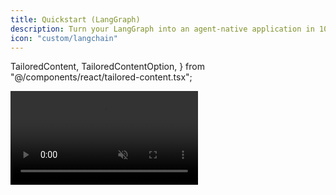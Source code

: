 ```yaml
---
title: Quickstart (LangGraph)
description: Turn your LangGraph into an agent-native application in 10 minutes.
icon: "custom/langchain"
---
```


  TailoredContent,
  TailoredContentOption,
} from "@/components/react/tailored-content.tsx";

<video src="/images/coagents/chat-example.mp4" className="rounded-lg shadow-xl" loop playsInline controls autoPlay muted />

## Prerequisites
Before you begin, you'll need the following:
- [**LangSmith API key**](https://docs.smith.langchain.com/administration/how_to_guides/organization_management/create_account_api_key#api-keys)
- [**OpenAI API key**](https://platform.openai.com/api-keys)

## Getting started

<Steps>
    <Step>
        ### Install CopilotKit
        First, install the latest packages for CopilotKit into your frontend.
        ```package-install
        npm install @copilotkit/react-ui @copilotkit/react-core
        ```
    </Step>
    <TailoredContent
        className="step"
        id="agent"
        header={
            <div>
                <p className="text-xl font-semibold">Do you already have a LangGraph agent?</p>
                <p className="text-base">
                    You will need a LangGraph agent to get started with CoAgents!
                </p>
                <p className="text-base">
                    Either bring your own or feel free to use our starter repo.
                </p>
            </div>
        }
    >
        <TailoredContentOption
            id="bring-your-own"
            title="Bring your own LangGraph agent"
            description="I already have a LangGraph agent and want to use it with CopilotKit."
            icon={<SiLangchain />}
        />
        <TailoredContentOption
            id="coagents-starter"
            title="Use the CoAgents Starter repo"
            description="I don't have a LangGraph agent yet, but want to get started quickly."
            icon={<img src="/images/copilotkit-logo.svg" alt="CopilotKit Logo" width={20} height={20} />}
        >
            <Step>
                ### Clone the `coagents-starter` repo and install dependencies:

                <Tabs groupId="language" items={["Python", "TypeScript"]}>
                    <Tab value="Python">
                        ```bash
                        git clone -n --depth=1 --filter=tree:0 https://github.com/CopilotKit/CopilotKit && cd CopilotKit && git sparse-checkout set --no-cone examples/coagents-starter/agent-py && git checkout && cd ..
                        cd CopilotKit/examples/coagents-starter/agent-py
                        ```

                        #### Install dependencies:
                        ```bash
                        poetry install
                        ```
                    </Tab>
                    <Tab value="TypeScript">
                        ```bash
                        git clone -n --depth=1 --filter=tree:0 https://github.com/CopilotKit/CopilotKit && cd CopilotKit && git sparse-checkout set --no-cone examples/coagents-starter/agent-js && git checkout && cd ..
                        cd CopilotKit/examples/coagents-starter/agent-js
                        ```

                        #### Install dependencies:
                        ```bash
                        pnpm install
                        ```
                    </Tab>
                </Tabs>
            </Step>
            <Step>
                ### Create a `.env` file

                ```bash
                touch .env
                ```
            </Step>
            <Step>
                ### Add your API keys

                Then add your **OpenAI API key** and **LangSmith API key** to the `.env` file.

                ```plaintext title=".env"
                OPENAI_API_KEY=your_openai_api_key
                LANGSMITH_API_KEY=your_langsmith_api_key
                ```
            </Step>
        </TailoredContentOption>
    </TailoredContent>
    <Step>
        ### Start your LangGraph Agent

        <LangGraphPlatformDeploymentTabs components={props.components} />
    </Step>

    <TailoredContent 
        className="step" 
        id="copilot-hosting" 
        header={
            <div>
                <p className="text-xl font-semibold">Choose your connection method</p>
                <p className="text-base">
                    Now you need to connect your LangGraph agent to CopilotKit.
                </p>
            </div>
        }
    >
        <TailoredContentOption
            id="copilot-cloud"
            title="Copilot Cloud (Recommended)"
            description="I want to host my Copilot on Copilot Cloud"
            icon={<FaCloud />}
        >
            <Step>
                ### Add a remote endpoint for your LangGraph agent
                Using Copilot Cloud, you need to connect a remote endpoint that will connect to your LangGraph agent.
                <Tabs groupId="lg-deployment-type" items={['Local (LangGraph Studio)', 'Self hosted (FastAPI)', 'LangGraph Platform']}>
                    <Tab value="Local (LangGraph Studio)">
                        When running your LangGraph agent locally, you can open a tunnel to it so Copilot Cloud can connect to it.
                        First, make sure you're logged in to [Copilot Cloud](https://cloud.copilotkit.ai), and then authenticate the CLI by running:
                        ```bash
                        npx copilotkit@latest login
                        ```
                        Once authenticated, run:
                        ```bash
                        npx copilotkit@latest dev --port 8000
                        ```
                    </Tab>
                    <Tab value="Self hosted (FastAPI)">
                        **Running your FastAPI server locally**

                        If you're running your FastAPI server locally, you can open a tunnel to it so Copilot Cloud can connect to it.
                        First, make sure you're logged in to [Copilot Cloud](https://cloud.copilotkit.ai), and then authenticate the CLI by running:
                        ```bash
                        npx copilotkit@latest login
                        ```
                        Once authenticated, run:
                        ```bash
                        npx copilotkit@latest dev --port 8000
                        ```

                        **Running your FastAPI server in production**

                        Head over to [Copilot Cloud](https://cloud.copilotkit.ai) sign up and setup a remote endpoint with the following information:
                        - OpenAI API key
                        - LangSmith API key
                        - Your FastAPI server URL
                    </Tab>
                    <Tab value="LangGraph Platform">
                        Head over to [Copilot Cloud](https://cloud.copilotkit.ai) sign up and setup a remote endpoint to LangGraph Platform with the following information:
                        - OpenAI API key
                        - LangSmith API key
                        - LangGraph agent deployment URL
                        <Accordions className="mb-4">
                            <Accordion title="Show me how">
                                <Frame>
                                    <img src="/images/copilot-cloud/cpk-cloud-lgp-endpoint.gif" alt="Copilot Cloud Remote Endpoint" />
                                </Frame>
                            </Accordion>
                        </Accordions>
                    </Tab>
                </Tabs>
            </Step>
            <Step>
                ### Setup your CopilotKit provider
                The [`<CopilotKit>`](/reference/components/CopilotKit) component must wrap the Copilot-aware parts of your application. For most use-cases, 
                it's appropriate to wrap the CopilotKit provider around the entire app, e.g. in your layout.tsx.

                <CloudCopilotKitProvider components={props.components} />
                
                <Callout type="info">
                    Looking for a way to run multiple LangGraph agents? Check out our [Multi-Agent](/coagents/multi-agent-flows) guide.
                </Callout>
            </Step>
        </TailoredContentOption>
        <TailoredContentOption
            id="self-hosted"
            title="Self-Hosted Copilot Runtime"
            description="I want to self-host the Copilot Runtime"
            icon={<ServerIcon />}
        >
            <Step>
                ### Install Copilot Runtime
                Copilot Runtime is a production-ready proxy for your LangGraph agents. In your frontend, go ahead and install it.

                ```package-install
                @copilotkit/runtime
                ```
            </Step>
            <Step>
                ### Setup a Copilot Runtime Endpoint
                Now we need to setup a Copilot Runtime endpoint and point your frontend to it.
                <SelfHostingCopilotRuntimeStarter components={props.components}/>
            </Step>
            <Step>
                ### Add your LangGraph deployment to Copilot Runtime
                Now we need to add your LangGraph deployment to Copilot Runtime. This will make it
                so your frontend can find your LangGraph agents correctly.
                <SelfHostingRemoteEndpoints components={props.components}/>
            </Step>
            <Step>
                ### Configure the CopilotKit Provider
                The [`<CopilotKit>`](/reference/components/CopilotKit) component must wrap the Copilot-aware parts of your application. For most use-cases, 
                it's appropriate to wrap the CopilotKit provider around the entire app, e.g. in your layout.tsx.
                <SelfHostingCopilotRuntimeConfigureCopilotKitProvider components={props.components}/>
                <Callout type="info">
                    Looking for a way to run multiple LangGraph agents? Check out our [Multi-Agent](/coagents/multi-agent-flows) guide.
                </Callout>
            </Step>
        </TailoredContentOption>
    </TailoredContent>
    <Step>
        ## Choose a Copilot UI

        You are almost there! Now it's time to setup your Copilot UI.

        <ConnectCopilotUI components={props.components} />
    </Step>
    <Step>
        ### 🎉 Talk to your agent!

        Congrats! You've successfully integrated a LangGraph agent chatbot to your application. To start, try asking a few questions to your agent.

        ```
        Can you tell me a joke?
        ```

        ```
        Can you help me understand AI?
        ```

        ```
        What do you think about React?
        ```

        <video src="/images/coagents/chat-example.mp4" className="rounded-lg shadow-xl" loop playsInline controls autoPlay muted />

        <Accordions className="mb-4">
            <Accordion title="Having trouble?">
                - Make sure your agent folder contains a `langgraph.json` file.
                - In the `langgraph.json` file, reference the path to a `.env` file.
                - In the `.env` file, include your `LANGSMITH_API_KEY`.
                - Make sure you're in the same folder as your `langgraph.json` file when running the `langgraph dev` command.
                - Try changing the host to `0.0.0.0` or `127.0.0.1` instead of `localhost`.
            </Accordion>
        </Accordions>
    </Step>
</Steps>

---

## What's next?
You've now got a LangGraph agent running in CopilotKit! Now you can start exploring the various ways that CopilotKit
can help you build power agent native applications.

<Cards>
  <Card 
    title="Implement Human in the Loop" 
    description="Allow your users and agents to collaborate together on tasks."
    href="/coagents/human-in-the-loop"
    icon={<UserIcon />}
  />
  <Card 
    title="Utilize the Shared State" 
    description="Learn how to synchronize your agent's state with your UI's state, and vice versa." 
    href="/coagents/shared-state"
    icon={<RepeatIcon />}
  />
  <Card 
    title="Add some generative UI" 
    description="Render your agent's progress and output in the UI." 
    href="/coagents/generative-ui"
    icon={<PaintbrushIcon />}
  />
  <Card 
    title="Setup frontend actions" 
    description="Give your agent the ability to call frontend tools, directly updating your application." 
    href="/coagents/frontend-actions"
    icon={<WrenchIcon />}
  />
</Cards>
